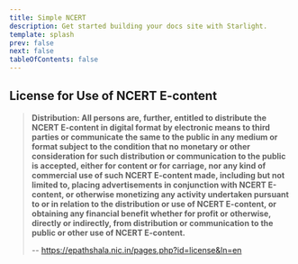 ```yaml
---
title: Simple NCERT
description: Get started building your docs site with Starlight.
template: splash
prev: false
next: false
tableOfContents: false
---
```



<CardGrid>
	<LinkCard title="Class 12" icon="pencil" href="class-12/"/>
	<LinkCard title="Class 11" icon="pencil" href="class-11/"/>
</CardGrid>

## License for Use of NCERT E-content

> **Distribution: All persons are, further, entitled to distribute the NCERT E-content in digital format by electronic means to third parties or communicate the same to the public in any medium or format subject to the condition that no monetary or other consideration for such distribution or communication to the public is accepted, either for content or for carriage, nor any kind of commercial use of such NCERT E-content made, including but not limited to, placing advertisements in conjunction with NCERT E-content, or otherwise monetizing any activity undertaken pursuant to or in relation to the distribution or use of NCERT E-content, or obtaining any financial benefit whether for profit or otherwise, directly or indirectly, from distribution or communication to the public or other use of NCERT E-content.**
>
> -- https://epathshala.nic.in/pages.php?id=license&ln=en
